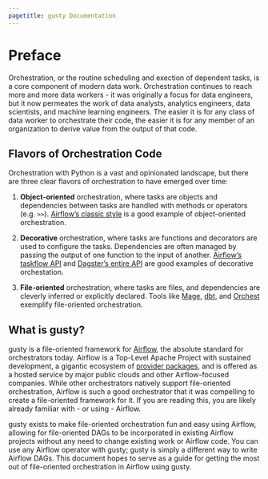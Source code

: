```yaml
---
pagetitle: gusty Documentation
---
```


# Preface {.unnumbered}

Orchestration, or the routine scheduling and exection of dependent tasks, is a core component of modern data work. Orchestration continues to reach more and more data workers - it was originally a focus for data engineers, but it now permeates the work of data analysts, analytics engineers, data scientists, and machine learning engineers. The easier it is for any class of data worker to orchestrate their code, the easier it is for any member of an organization to derive value from the output of that code.

## Flavors of Orchestration Code

Orchestration with Python is a vast and opinionated landscape, but there are three clear flavors of orchestration to have emerged over time:

1. **Object-oriented** orchestration, where tasks are objects and dependencies between tasks are handled with methods or operators (e.g. `>>`). [Airflow's classic style ](https://airflow.apache.org/docs/apache-airflow/stable/tutorial/fundamentals.html#example-pipeline-definition) is a good example of object-oriented orchestration.

2. **Decorative** orchestration, where tasks are functions and decorators are used to configure the tasks. Dependencies are often managed by passing the output of one function to the input of another. [Airflow's taskflow API](https://airflow.apache.org/docs/apache-airflow/stable/tutorial/taskflow.html#example-taskflow-api-pipeline) and [Dagster's entire API](https://docs.dagster.io/0.14.20/tutorial/ops-jobs/single-op-job#hello-op) are good examples of decorative orchestation.

3. **File-oriented** orchestration, where tasks are files, and dependencies are cleverly inferred or explicitly declared. Tools like [Mage](https://www.mage.ai/), [dbt](https://www.getdbt.com/), and [Orchest](https://www.orchest.io/) exemplify file-oriented orchestration.

## What is gusty?

gusty is a file-oriented framework for [Airflow](https://airflow.apache.org/), the absolute standard for orchestrators today. Airflow is a Top-Level Apache Project with sustained development, a gigantic ecosystem of [provider packages](https://airflow.apache.org/docs/#providers-packagesdocsapache-airflow-providersindexhtml), and is offered as a hosted service by major public clouds and other Airflow-focused companies. While other orchestrators natively support file-oriented orchestration, Airflow is such a good orchestrator that it was compelling to create a file-oriented framework for it. If you are reading this, you are likely already familiar with - or using - Airflow.

gusty exists to make file-oriented orchestration fun and easy using Airflow, allowing for file-oriented DAGs to be incorporated in existing Airflow projects without any need to change existing work or Airflow code. You can use any Airflow operator with gusty; gusty is simply a different way to write Airflow DAGs. This document hopes to serve as a guide for getting the most out of file-oriented orchestration in Airflow using gusty.
